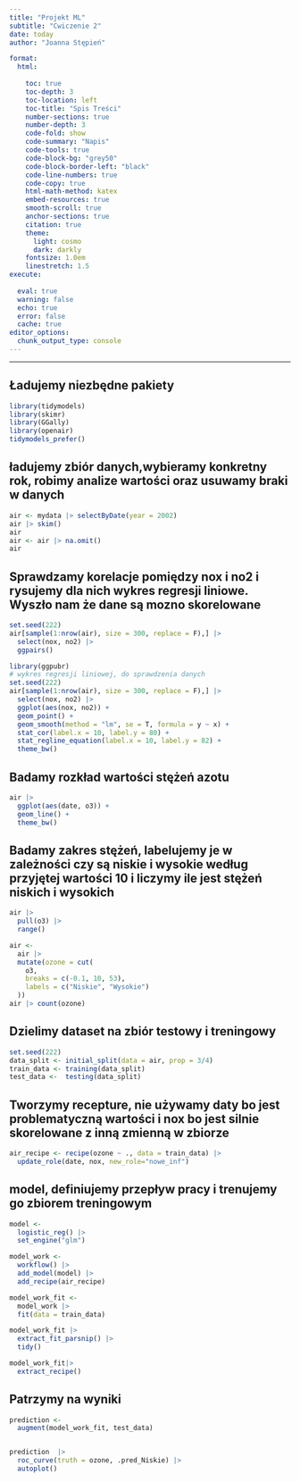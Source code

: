 ```yaml
---
title: "Projekt ML"
subtitle: "Cwiczenie 2"
date: today
author: "Joanna Stępień"

format: 
  html:
    
    toc: true
    toc-depth: 3
    toc-location: left
    toc-title: "Spis Treści"
    number-sections: true
    number-depth: 3
    code-fold: show
    code-summary: "Napis"
    code-tools: true
    code-block-bg: "grey50"
    code-block-border-left: "black"
    code-line-numbers: true
    code-copy: true
    html-math-method: katex
    embed-resources: true
    smooth-scroll: true
    anchor-sections: true
    citation: true
    theme: 
      light: cosmo
      dark: darkly
    fontsize: 1.0em
    linestretch: 1.5
execute: 
  
  eval: true
  warning: false
  echo: true
  error: false
  cache: true
editor_options: 
  chunk_output_type: console
---
```

---

## Ładujemy niezbędne pakiety
```r
library(tidymodels) 
library(skimr) 
library(GGally) 
library(openair) 
tidymodels_prefer()
```

## ładujemy zbiór danych,wybieramy konkretny rok, robimy analize wartości oraz usuwamy braki w danych

```r
air <- mydata |> selectByDate(year = 2002) 
air |> skim()
air
air <- air |> na.omit()
air
```

## Sprawdzamy korelacje pomiędzy nox i no2 i rysujemy dla nich wykres regresji liniowe. Wyszło nam że dane są mozno skorelowane

```r
set.seed(222)
air[sample(1:nrow(air), size = 300, replace = F),] |> 
  select(nox, no2) |> 
  ggpairs()

library(ggpubr)
# wykres regresji liniowej, do sprawdzenia danych 
set.seed(222)
air[sample(1:nrow(air), size = 300, replace = F),] |> 
  select(nox, no2) |> 
  ggplot(aes(nox, no2)) +
  geom_point() +
  geom_smooth(method = "lm", se = T, formula = y ~ x) + 
  stat_cor(label.x = 10, label.y = 80) + 
  stat_regline_equation(label.x = 10, label.y = 82) +
  theme_bw()
```

## Badamy rozkład wartości stężeń azotu 

```r
air |>    
  ggplot(aes(date, o3)) +     
  geom_line() +     
  theme_bw()
```

## Badamy zakres stężeń, labelujemy je w zależności czy są niskie i wysokie według przyjętej wartości 10 i liczymy ile jest stężeń niskich i wysokich

```r
air |> 
  pull(o3) |> 
  range()  

air <-
  air |>
  mutate(ozone = cut(
    o3,
    breaks = c(-0.1, 10, 53),
    labels = c("Niskie", "Wysokie")
  ))
air |> count(ozone)
```
## Dzielimy dataset na zbiór testowy i treningowy
```r
set.seed(222)
data_split <- initial_split(data = air, prop = 3/4)
train_data <- training(data_split)
test_data <-  testing(data_split)
```
## Tworzymy recepture, nie używamy daty bo jest problematyczną wartości i nox bo jest silnie skorelowane z inną zmienną w zbiorze
```r
air_recipe <- recipe(ozone ~ ., data = train_data) |> 
  update_role(date, nox, new_role="nowe_inf") 
```


## model, definiujemy przepływ pracy i trenujemy go zbiorem treningowym
```r
model <- 
  logistic_reg() |> 
  set_engine("glm")

model_work <- 
  workflow() |> 
  add_model(model) |> 
  add_recipe(air_recipe)

model_work_fit <-  
  model_work |> 
  fit(data = train_data)

model_work_fit |> 
  extract_fit_parsnip() |> 
  tidy()

model_work_fit|> 
  extract_recipe()
```

## Patrzymy na wyniki
```r
prediction <- 
  augment(model_work_fit, test_data)


prediction  |> 
  roc_curve(truth = ozone, .pred_Niskie) |> 
  autoplot()
```
